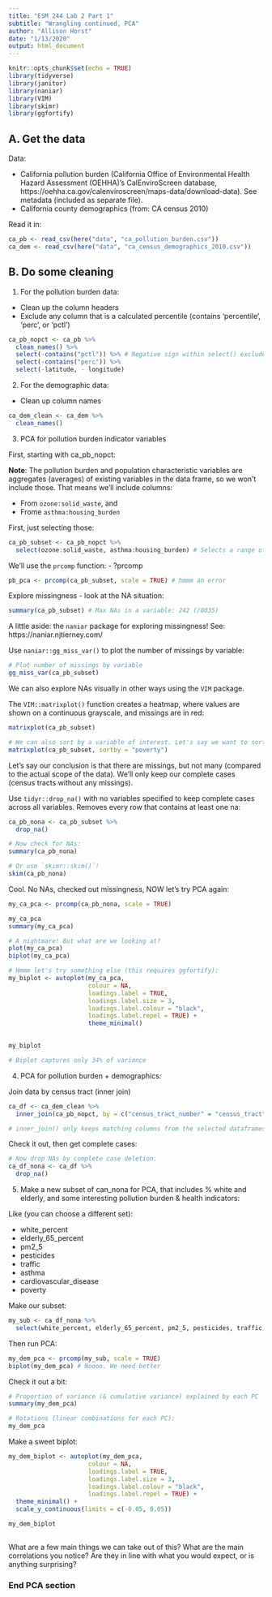 ```yaml
---
title: "ESM 244 Lab 2 Part 1"
subtitle: "Wrangling continued, PCA"
author: "Allison Horst"
date: "1/13/2020"
output: html_document
---
```


```r
knitr::opts_chunk$set(echo = TRUE)
library(tidyverse)
library(janitor)
library(naniar)
library(VIM)
library(skimr)
library(ggfortify)
```

## A. Get the data

Data: 

- California pollution burden (California Office of Environmental Health Hazard Assessment (OEHHA)’s CalEnviroScreen database, https://oehha.ca.gov/calenviroscreen/maps-data/download-data). See metadata (included as separate file). 
- California county demographics (from: CA census 2010)

Read it in: 
```r
ca_pb <- read_csv(here("data", "ca_pollution_burden.csv"))
ca_dem <- read_csv(here("data", "ca_census_demographics_2010.csv"))
```

## B. Do some cleaning 

1. For the pollution burden data: 

- Clean up the column headers
- Exclude any column that is a calculated percentile (contains 'percentile', 'perc', or 'pctl')

```r
ca_pb_nopct <- ca_pb %>% 
  clean_names() %>% 
  select(-contains("pctl")) %>% # Negative sign within select() excludes columns with "pctl" in the name
  select(-contains("perc")) %>% 
  select(-latitude, - longitude)
```

2. For the demographic data:

- Clean up column names

```r
ca_dem_clean <- ca_dem %>% 
  clean_names()
```


3. PCA for pollution burden indicator variables

First, starting with ca_pb_nopct:

**Note**: The pollution burden and population characteristic variables are aggregates (averages) of existing variables in the data frame, so we won't include those. That means we'll include columns:

- From `ozone:solid_waste`, and
- Frome `asthma:housing_burden`

First, just selecting those:
```r
ca_pb_subset <- ca_pb_nopct %>% 
  select(ozone:solid_waste, asthma:housing_burden) # Selects a range of columns without having to type in each individual column name
```

We'll use the `prcomp` function:
- ?prcomp

```r

pb_pca <- prcomp(ca_pb_subset, scale = TRUE) # hmmm an error 

```

Explore missingness - look at the NA situation:
```r
summary(ca_pb_subset) # Max NAs in a variable: 242 (/8035)
```

A little aside: the `naniar` package for exploring missingness!
See: https://naniar.njtierney.com/

Use `naniar::gg_miss_var()` to plot the number of missings by variable:
```r
# Plot number of missings by variable
gg_miss_var(ca_pb_subset)
```

We can also explore NAs visually in other ways using the `VIM` package.

The `VIM::matrixplot()` function creates a heatmap, where values are shown on a continuous grayscale, and missings are in red:
```r
matrixplot(ca_pb_subset)

# We can also sort by a variable of interest. Let's say we want to sort by poverty (organizes poverty from high to low):
matrixplot(ca_pb_subset, sortby = "poverty")
```

Let's say our conclusion is that there are missings, but not many (compared to the actual scope of the data). We'll only keep our complete cases (census tracts without any missings).

Use `tidyr::drop_na()` with no variables specified to keep complete cases across all variables. Removes every row that contains at least one na:

```r
ca_pb_nona <- ca_pb_subset %>% 
  drop_na()

# Now check for NAs:
summary(ca_pb_nona)

# Or use `skimr::skim()`!
skim(ca_pb_nona)
```

Cool. No NAs, checked out missingness, NOW let's try PCA again: 

```r
my_ca_pca <- prcomp(ca_pb_nona, scale = TRUE)

my_ca_pca
summary(my_ca_pca)

# A nightmare! But what are we looking at? 
plot(my_ca_pca)
biplot(my_ca_pca)

# Hmmm let's try something else (this requires ggfortify): 
my_biplot <- autoplot(my_ca_pca, 
                      colour = NA,
                      loadings.label = TRUE,
                      loadings.label.size = 3,
                      loadings.label.colour = "black",
                      loadings.label.repel = TRUE) +
                      theme_minimal()
  

my_biplot

# Biplot captures only 34% of variance

```

4. PCA for pollution burden + demographics: 

Join data by census tract (inner join)

```r

ca_df <- ca_dem_clean %>% 
  inner_join(ca_pb_nopct, by = c("census_tract_number" = "census_tract"))

# inner_join() only keeps matching columns from the selected dataframes
```

Check it out, then get complete cases:
```r

# Now drop NAs by complete case deletion:
ca_df_nona <- ca_df %>% 
  drop_na()
```

5. Make a new subset of can_nona for PCA, that includes % white and elderly, and some interesting pollution burden & health indicators:

Like (you can choose a different set): 

- white_percent
- elderly_65_percent
- pm2_5
- pesticides
- traffic
- asthma
- cardiovascular_disease
- poverty

Make our subset:
```r
my_sub <- ca_df_nona %>% 
  select(white_percent, elderly_65_percent, pm2_5, pesticides, traffic, asthma, cardiovascular_disease, poverty)
```

Then run PCA: 
```r
my_dem_pca <- prcomp(my_sub, scale = TRUE)
biplot(my_dem_pca) # Noooo. We need better
```

Check it out a bit: 
```r
# Proportion of variance (& cumulative variance) explained by each PC
summary(my_dem_pca)

# Rotations (linear combinations for each PC):
my_dem_pca
```

Make a sweet biplot:
```r
my_dem_biplot <- autoplot(my_dem_pca, 
                      colour = NA,
                      loadings.label = TRUE,
                      loadings.label.size = 3,
                      loadings.label.colour = "black",
                      loadings.label.repel = TRUE) +
  theme_minimal() +
  scale_y_continuous(limits = c(-0.05, 0.05))

my_dem_biplot
  
```

What are a few main things we can take out of this? What are the main correlations you notice? Are they in line with what you would expect, or is anything surprising? 

### End PCA section

